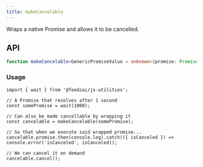 ```yaml
---
title: makeCancelable
---
```

Wraps a native Promise and allows it to be cancelled.

## API

```typescript
function makeCancelable<GenericPromiseValue = unknown>(promise: Promise<GenericPromiseValue>): MakeCancelablePromise<GenericPromiseValue>;
```

### Usage

```tsx
import { wait } from '@feedzai/js-utilities';

// A Promise that resolves after 1 second
const somePromise = wait(1000);

// Can also be made cancellable by wrapping it
const cancelable = makeCancelable(somePromise);

// So that when we execute said wrapped promise...
cancelable.promise.then(console.log).catch(({ isCanceled }) => console.error('isCanceled', isCanceled));

// We can cancel it on demand
cancelable.cancel();
```

